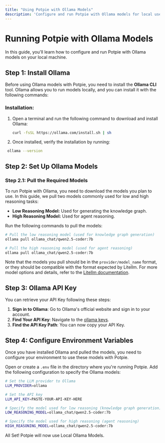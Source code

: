 ```yaml
---
title: "Using Potpie with Ollama Models"
description: 'Configure and run Potpie with Ollama models for local use.'
---
```


# Running Potpie with Ollama Models

In this guide, you'll learn how to configure and run Potpie with Ollama models on your local machine.

## Step 1: Install Ollama

Before using Ollama models with Potpie, you need to install the **Ollama CLI** tool. Ollama allows you to run models locally, and you can install it with the following commands:

### Installation:

1. Open a terminal and run the following command to download and install Ollama:
   ```bash
   curl -fsSL https://ollama.com/install.sh | sh
   ```
2. Once installed, verify the installation by running:
  ```bash
   ollama --version
   ```

## Step 2: Set Up Ollama Models

### Step 2.1: Pull the Required Models

To run Potpie with Ollama, you need to download the models you plan to use. In this guide, we pull two models commonly used for low and high reasoning tasks:

- **Low Reasoning Model:** Used for generating the knowledge graph.
- **High Reasoning Model:** Used for agent reasoning.

Run the following commands to pull the models:

```bash
# Pull the low reasoning model (used for knowledge graph generation)
ollama pull ollama_chat/qwen2.5-coder:7b

# Pull the high reasoning model (used for agent reasoning)
ollama pull ollama_chat/qwen2.5-coder:7b
```

Note that the models you pull should be in the `provider/model_name` format, or they should be compatible with the format expected by Litellm. For more model options and details, refer to the [Litellm documentation](https://docs.litellm.ai/).

## Step 3: Ollama API Key

You can retrieve your API Key following these steps:

1. **Sign in to Ollama**: Go to Ollama's official website and sign in to your account.
2. **Find Your API Key**: Navigate to the [ollama keys](https://ollama.com/settings/keys).
3. **Find the API Key Path**: You can now copy your API Key.


## Step 4: Configure Environment Variables

Once you have installed Ollama and pulled the models, you need to configure your environment to use these models with Potpie.

Open or create a `.env` file in the directory where you're running Potpie. Add the following configuration to specify the Ollama models:

```bash
# Set the LLM provider to Ollama
LLM_PROVIDER=ollama

# Set the API key 
LLM_API_KEY=PASTE-YOUR-API-KEY-HERE

# Specify the model used for low reasoning (knowledge graph generation)
LOW_REASONING_MODEL=ollama_chat/qwen2.5-coder:7b

# Specify the model used for high reasoning (agent reasoning)
HIGH_REASONING_MODEL=ollama_chat/qwen2.5-coder:7b
```
All Set! Potpie will now use Local Ollama Models.